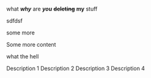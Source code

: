 
what **_why_** are **_you_** **~~deleting~~** **my** stuff

sdfdsf

some more

Some more content

what the hell

<HlcCardGroup cols={2}>
    <HlcCard icon="arrow-up-left" title="Card 1" href="">
        Description 1
    </HlcCard>
    <HlcCard icon="" title="Card 2" href="">
        Description 2
    </HlcCard>
    <HlcCard icon="arrow-up" title="Card 3" href="">
        Description 3
    </HlcCard>
    <HlcCard icon="bold" title="Card 4" href="">
        Description 4
    </HlcCard>
</HlcCardGroup>

